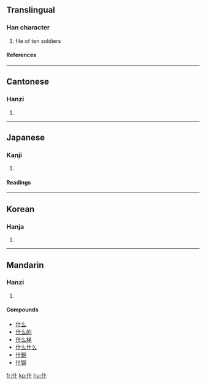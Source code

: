 ==Translingual==
{{stroke order|type=animate}}
===Han character===
{{Han char|rn=9|rad=人|as=02|sn=4|four=2420<sub>0</sub>|canj=人十 (OJ)}}
# file of ten soldiers
====References====
{{Han ref|kx=0091.060|dkj=00348|dj=0192.060|hdz=10108.020|uh=4EC0|ud=20160|bh=A4B0|bd=42160}}
----

==Cantonese==
===Hanzi===
{{yue-hanzi|jyut=|y=sap6, sam6 jaap6}}
# {{defn|Cantonese}}
----
==Japanese==
===Kanji===
{{ja-kanji|grade=|rs=人02}}
# {{defn|Japanese}}
====Readings====
{{ja-readings|on=[[しゅう]] (shū), [[じゅう]] (jū)|kun=[[くみ]] (kumi), [[とお]] (too), [[まじる]] (majiru)}}
----
==Korean==
===Hanja===
{{ko-hanja|hangeul=[[십]], [[집]]|rv=sip, jip|mr=sip, chip}}
# {{defn|Korean}}
----
==Mandarin==
===Hanzi===
{{cmn-hanzi|pin=[[shén]] ([[shen2]]), [[shí]] ([[shi2]])|wg=shen<sup>2</sup>, shih<sup>2</sup>}}
# {{defn|Mandarin}}

====Compounds====
*[[什么]]
*[[什么的]]
*[[什么样]]
*[[什么什么]]
*[[什錦]]
*[[什锦]]

[[fr:什]]
[[ko:什]]
[[hu:什]]